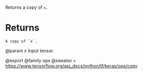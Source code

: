Returns a copy of `x`.

# Returns
    A copy of `x`.

@param x Input tensor.

@export
@family ops
@seealso
+ <https://www.tensorflow.org/api_docs/python/tf/keras/ops/copy>
